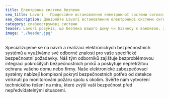 ```yaml
---
title: Електронна система безпеки
seo_title: Lavori - Професійне встановлення електронної системи сигналізації безпеки
seo_description: Довіряйте Lavori встановлення електронної системи сигналізації безпеки. Ми пропонуємо сучасні та надійні рішення для захисту вашого дому чи бізнесу. Забезпечте свій спокій разом з нами!
category: слабкострумові системи
teaser: Lavori розуміє, що безпека вашого дому чи бізнесу є важливою. З нашими сучасними рішеннями ви матимете контроль над безпекою вашого простору 24/7.
image: "./header.jpg"
---
```

<p>
Specializujeme se na návrh a realizaci elektronických bezpečnostních systémů a využíváme své odborné znalosti pro vaše specifické bezpečnostní požadavky. Náš tým odborníků zajišťuje bezproblémovou integraci pokročilých bezpečnostních prvků a poskytuje nepřetržitou ochranu vašeho domu nebo firmy. Naše elektronické zabezpečovací systémy nabízejí komplexní pokrytí bezpečnostních potřeb od detekce vniknutí po monitorování požáru spolu s okolím. Svěřte nám vytvoření technického řešení na míru, které zvýší vaši bezpečnost před nepředvídatelnými situacemi.
</p>